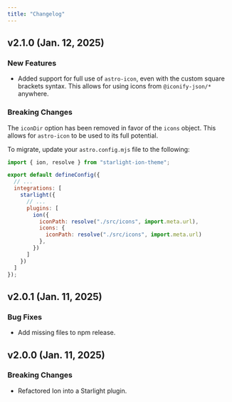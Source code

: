```yaml
---
title: "Changelog"
---
```


## v2.1.0 (Jan. 12, 2025)

### New Features

- Added support for full use of `astro-icon`, even with the custom square brackets syntax. This allows for using icons from `@iconify-json/*` anywhere.

### Breaking Changes

The `iconDir` option has been removed in favor of the `icons` object. This allows for `astro-icon` to be used to its full potential.

To migrate, update your `astro.config.mjs` file to the following:

```js del={10} ins={11-13}
import { ion, resolve } from "starlight-ion-theme";

export default defineConfig({
  // ...
  integrations: [
    starlight({
      // ...
      plugins: [
        ion({
          iconPath: resolve("./src/icons", import.meta.url),
          icons: {
            iconPath: resolve("./src/icons", import.meta.url)
          },
        })
      ]
    })
  ]
});
```

## v2.0.1 (Jan. 11, 2025)
### Bug Fixes
- Add missing files to npm release.

## v2.0.0 (Jan. 11, 2025)

### Breaking Changes
- Refactored Ion into a Starlight plugin.
